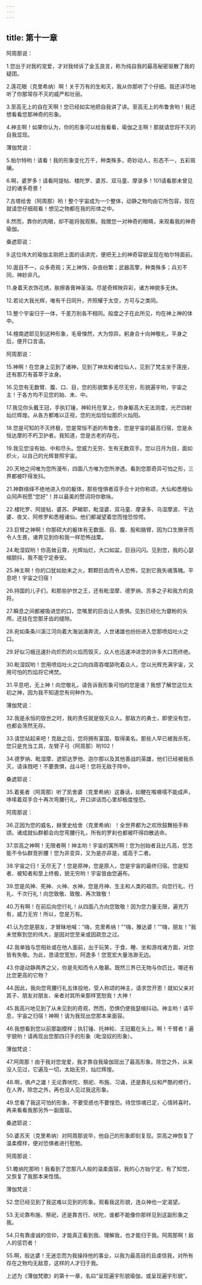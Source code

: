 ```yaml
---
---
---
```

title: 第十一章
---



阿周那说：

1.您出于对我的宠爱，才对我倾诉了金玉良言，称为纯自我的最高秘密驱散了我的疑团。

2.莲花眼（克里希纳）啊！关于万有的生和灭，我从你那听了个仔细。我还详尽地听了你那常存不灭的威严和壮丽。

3.至高无上的自在天啊！您已经如实地把自我讲了讲。至高无上的布鲁舍哟！我还想看看您那神奇的形象。

4.神主啊！如果你认为，你的形象可以给我看看，瑜伽之主啊！那就请您将不灭的自我显现。

薄伽梵说：

5.帕尔特哟！请看！我的形象变化万千，种类殊多，奇妙动人，形态不一，五彩斑斓。

6.啊，婆罗多！请看阿提帖、楼陀罗、婆苏、双马童、摩录多！101请看那未曾见过的诸多奇景！

7.古塔给舍（阿周那）哟！整个宇宙成为一个整体，动静之物均由它所包容，现在就请您仔细观看！想见之物都在我的形体之中。

8.然而，靠你的肉眼，却不能将我观察。我赠您一对神奇的眼睛，来观看我的神奇瑜伽。

桑遮耶说：

9.这位伟大的瑜伽主刚把上面的话讲完，便把无上的神奇容貌呈现在帕尔特面前。

10.面目不一，众多奇观；天上神饰，杂沓纷繁；武器高擎，种类殊多；兵刃不同，神妙非凡。

11.身着天衣饰花绣，肤擦香膏神圣油。尽是奇辉映异彩，诸方神貌多无休。

12.若论大我光辉，唯有千日同升，齐照耀于太空，方可与之类同。

13.整个宇宙归于一体，千差万别各不相同。般度之子在此所见，均在神上神的体中。

14.檀南遮耶见到这种形象，毛骨悚然，大为惊异。躬身合十向神敬礼，平身之后，便开口言语。

阿周那说：

15.神啊！在您身上见到了诸神，见到了神龙和诸位仙人，见到了梵主坐于莲座，还有那万有荟萃于汝身。

16.见您有无数臂、腹、口、目，您的形貌繁多无尽无穷，形貌遍宇哟，宇宙之主！于各方均不见您的始、末、中。

17.我见你头戴王冠，手执钉锤，神轮托在掌上，你身躯高大无法测度，光芒四射灿烂辉煌。从各方都难以正视，您的光焰恰似那炽火灿阳。

18.您是可知的不灭终极，您是常恒不逝的布鲁舍，您是宇宙的最高归宿，您是永恒达摩的不朽卫护者。我知道，您是古老的存在。

19.我见您没有始、中和尽头。您威力无穷、生有无数双手。您以日月为目，面如炽火，以自己的光辉普照宇宙。

20.天地之间唯为您所漫布，四面八方唯为您所渗透。看到您那奇异可怕之形，三界都被吓得发抖。

21.神群络绎不绝地进入你的躯体，那些惶惧者双手合十对你称颂，大仙和悉檀仙众同声祝愿“您好”！并以最美的赞词将你歌咏。

22.楼陀罗、阿提帖、婆苏、萨睇耶，毗湿婆、双马童、摩录多、乌湿摩波、干达婆、夜叉、阿修罗和悉檀诸仙，他们都凝望着您而惶恐惊愕。

23.巨臂之神啊！你那硕大的躯体有无数面、目、腹、股和胳臂，因为口生獠牙而令人生畏，诸界见到你和我一样恐怖战栗。

24.毗湿奴哟！你高耸云霄，光辉灿烂，大口如盆，巨目闪闪。见到您，我的心瑟缩颤抖，我不能宁定泰安。

25.神主啊！你的口犹如劫末之火，颗颗巨齿而令人恐怖，见到它我失魂落魄。平息吧！宇宙之归宿！

26.持国的儿子们，和那些护世之王，还有毗湿摩、德罗纳、苏多之子和我方的良将。

27.瞬息之间都被吸进您的口，您嘴里的巨齿让人畏惧。见到已经化为齏粉的头颅，还挂在您那牙齿的缝隙。

28.宛如条条川溪江河向着大海汹涌奔流，人世诸雄也纷纷进入您那喷焰吐火之口。

29.好似习蛾迅速扑向炽烈的火焰而毁灭，众人也迅速冲进您的许多大口而终绝。

30.毗湿奴哟！您用喷焰吐火之口向四周吞噬舔吮着众人，您以光辉充满宇宙，又用可怕的烈焰将它烤焚。

31.平息吧，无上神！向您敬礼，请告诉我形象可怕的您是谁？我想了解您这位太初之神，因为我不知道您有何种作为。

薄伽梵说：

32.我是永恒的毁世之时，我的责任就是毁灭众人。那敌方的勇士，即使没有您，也都会荡然无存。

33.请您站起来吧！克敌之后，您将拥有富国，取得美名。那些人早已被我杀死，您只是充当工具，左臂子弓（阿周那）哟102！

34.德罗纳、毗湿摩、遮耶达罗他、迦尔那以及其他善战的英雄，他们已经被我杀灭，请诛戮吧！不要畏惧，战斗吧！您将无敌于阵中。

桑遮耶说：

35.着冕者（阿周那）听了凯舍婆（克里希纳）这番话，如鲠在喉嗫嚅不能成声，哆嗦着双手合十再次弯腰行礼，开口讲话而心里却极度惶恐。

阿周那说：

36.正因为您的威名，赫里史给舍（克里希纳）！全世界都为之欢欣鼓舞拍手称颂。诸成就仙群都会向您弯腰行礼，所有的罗刹也都被吓得四散逃命。

37.崇高之神啊！无限者啊！神主哟！宇宙的寓所啊！您为创始者且比凡高，您怎能不令仙群竞折腰！您为非变异，又为是亦非是，或高于二者。

38.宇宙之归！无尽无了！您是原神，您是原人，您是宇宙的最终归宿。您是知者、被知者和至上终极，貌无穷哟！宇宙皆由您遍布。

39.您是风神、死神、火神、水神，您是月神、生主和人类的祖宗。向您行礼、行礼、千次行礼！向您致敬、致敬、再次致敬！

40.万有啊！在前后向您行礼！从四面八方向您致敬！因为您力量无限，遍充万有，威力无穷！所以，您是万有。

41.认为您是朋友，才冒昧地喊：“嗨，克里希纳！”“嗨，雅达婆！”“嗨，朋友！”我未觉察到您的伟大，是因对您至亲或因疏忽之过。

42.我单独与您相处或在他人面前，出于玩笑，于食、睡、坐和游戏诸方面，对您皆有失敬。为此，恳请您宽恕，阿逸多！您宽宏大量浩渺无边。

43.你是动静两界之父，你是先知而令人敬慕。既然三界已无物与你匹比，哪还有比您更高的它物？

44.因此，我向您弯腰行礼五体投地，受人称颂的神主，请求您开恩！就如父亲对其子、朋友对朋友、亲者对其所亲那样宽恕我！大神！

45.我高兴地见到了从未见到的奇观，然而，恐惧仍使我瑟缩抖动。神主哟！请平息，宇宙之归宿！神啊！请为我现出您那本来面容。

46.我想看到您以前那副模样；执钉锤、托神轮、王冠戴在头上。啊！千臂者！遍宇貌哟！请再现出您那四只手的形象（毗湿奴的形象）。

薄伽梵说：

47.阿周那！由于我对您宠爱，我才靠自我瑜伽现出了最高形象。除您之外，从来没人见过，它遍及一切，太始无穷，灿烂辉煌。

48.啊，俱卢之雄！无论靠吠陀、祭祀、布施、习诵，还是靠礼仪和严酷的修行，在人界，除您之外，再也没人见过我这形象。

49.您看了我这可怕的形象，不要受惑也不要惶恐。待您惊魂已定，心情转喜时，再来看看我那另外一副面容。

桑遮耶说：

50.婆苏天（克里希纳）对阿周那说毕，他自己的形象即刻复现。崇高之神恢复了温柔模样，便对恐惧者进行慰勉。

阿周那说：

51.瞻纳陀那哟！我看到了您那凡人般的温柔面容，我的心方始宁定，有了知觉，又恢复了我那本来性情。

薄伽梵说：

52.您已经见到了我这难以见到的形象。观看我这形貌，连众神也一定渴望。

53.无论靠布施、祭祀，还是靠苦行、吠陀，谁都不能像你那样见到这副形象之我。

54.只有靠虔诚的信仰，才能真正看到我、理解我，也才能归于我。阿周那啊！敌人的惩罚者！

55.啊，般达婆！无迷恋而为我操持他的事业，以我为最高目的且虔信我，对所有存在之物均无敌意，这样的人才归于我。

上述为《薄伽梵歌》的第十一章，名曰“呈现遍宇形貌瑜伽，或呈现遍宇形貌”。